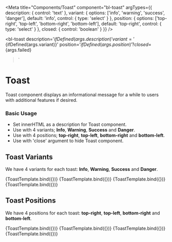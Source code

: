 

<Meta
  title="Components/Toast"
  component="bl-toast"
  argTypes={{
    description: {
      control: 'text'
    },
    variant: {
      options: ['info', 'warning', 'success', 'danger'],
      default: 'info',
      control: { type: 'select' }
    },
    position: {
      options: ['top-right', 'top-left', 'bottom-right', 'bottom-left'],
      default: 'top-right',
      control: { type: 'select' }
    },
    closed: {
      control: 'boolean'
    }
  }}
/>

<bl-toast
    description='${ifDefined(args.description)}'
    variant='${ifDefined(args.variant)}'
    position='${ifDefined(args.position)}'
    ?closed=${args.failed}
></bl-toast>`

# Toast

Toast component displays an informational message for a while to users with additional features if desired.

### Basic Usage

* Set innerHTML as a description for Toast component.
* Use with 4 variants; **Info**, **Warning**, **Success** and **Danger**.
* Use with 4 positions; **top-right**, **top-left**, **bottom-right** and **bottom-left**.
* Use with 'close' argument to hide Toast component.

## Toast Variants

We have 4 variants for each toast: **Info**, **Warning**, **Success** and **Danger**.

<Canvas isColumn>
  <Story name="Info Variant" args={{content: 'Info Variant'}}>
      {ToastTemplate.bind({})}
  </Story>
  <Story name="Warning Variant" args={{variant: 'warning', content: 'Warning Variant'}}>
      {ToastTemplate.bind({})}
  </Story>
  <Story name="Success Variant" args={{variant: 'success', content: 'Success Variant'}}>
      {ToastTemplate.bind({})}
  </Story>
  <Story name="Danger Variant" args={{variant: 'danger', content: 'Danger Variant'}}>
      {ToastTemplate.bind({})}
  </Story>
</Canvas>

## Toast Positions

We have 4 positions for each toast: **top-right**, **top-left**, **bottom-right** and **bottom-left**.

<Canvas isColumn>
  <Story name="Info Variant" args={{content: 'Top Right Position'}}>
      {ToastTemplate.bind({})}
  </Story>
  <Story name="Warning Variant" args={{position: 'top-left', content: 'Top Left Position'}}>
      {ToastTemplate.bind({})}
  </Story>
  <Story name="Success Variant" args={{position: 'bottom-right', content: 'Bottom Right Position'}}>
      {ToastTemplate.bind({})}
  </Story>
  <Story name="Danger Variant" args={{position: 'bottom-left', content: 'Bottom Left Position'}}>
      {ToastTemplate.bind({})}
  </Story>
</Canvas>
